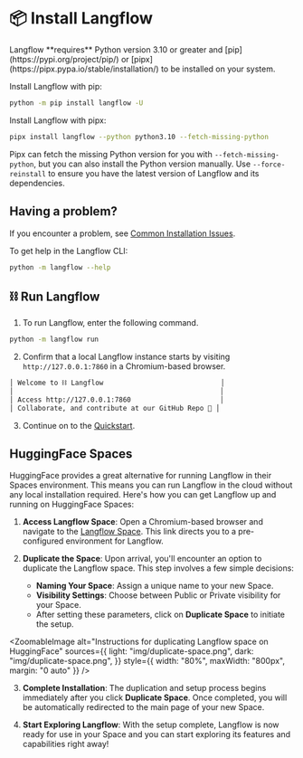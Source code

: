 
# 📦 Install Langflow

<Admonition type="info">
  Langflow **requires** Python version 3.10 or greater and
  [pip](https://pypi.org/project/pip/) or
  [pipx](https://pipx.pypa.io/stable/installation/) to be installed on your
  system.
</Admonition>

Install Langflow with pip:

```bash
python -m pip install langflow -U
```

Install Langflow with pipx:

```bash
pipx install langflow --python python3.10 --fetch-missing-python
```

Pipx can fetch the missing Python version for you with `--fetch-missing-python`, but you can also install the Python version manually. Use `--force-reinstall` to ensure you have the latest version of Langflow and its dependencies.

## Having a problem?

If you encounter a problem, see [Common Installation Issues](/migration/possible-installation-issues).

To get help in the Langflow CLI:

```bash
python -m langflow --help
```

## ⛓️ Run Langflow

1. To run Langflow, enter the following command.

```bash
python -m langflow run
```

2. Confirm that a local Langflow instance starts by visiting `http://127.0.0.1:7860` in a Chromium-based browser.

```bash
│ Welcome to ⛓ Langflow                             │
│                                                   │
│ Access http://127.0.0.1:7860                      │
│ Collaborate, and contribute at our GitHub Repo 🚀 │
```

3. Continue on to the [Quickstart](./quickstart).

## HuggingFace Spaces

HuggingFace provides a great alternative for running Langflow in their Spaces environment. This means you can run Langflow in the cloud without any local installation required. Here's how you can get Langflow up and running on HuggingFace Spaces:

1. **Access Langflow Space**: Open a Chromium-based browser and navigate to the [Langflow Space](https://huggingface.co/spaces/Langflow/Langflow?duplicate=true). This link directs you to a pre-configured environment for Langflow.

2. **Duplicate the Space**: Upon arrival, you'll encounter an option to duplicate the Langflow space. This step involves a few simple decisions:
   - **Naming Your Space**: Assign a unique name to your new Space.
   - **Visibility Settings**: Choose between Public or Private visibility for your Space.
   - After setting these parameters, click on **Duplicate Space** to initiate the setup.

<ZoomableImage
  alt="Instructions for duplicating Langflow space on HuggingFace"
  sources={{
    light: "img/duplicate-space.png",
    dark: "img/duplicate-space.png",
  }}
  style={{ width: "80%", maxWidth: "800px", margin: "0 auto" }}
/>

3. **Complete Installation**: The duplication and setup process begins immediately after you click **Duplicate Space**. Once completed, you will be automatically redirected to the main page of your new Space.

4. **Start Exploring Langflow**: With the setup complete, Langflow is now ready for use in your Space and you can start exploring its features and capabilities right away!
